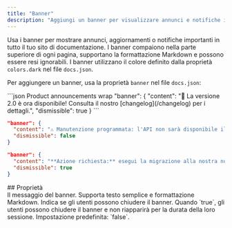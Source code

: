 ```yaml
---
title: "Banner"
description: "Aggiungi un banner per visualizzare annunci e notifiche importanti a livello di sito"
---
```


Usa i banner per mostrare annunci, aggiornamenti o notifiche importanti in tutto il tuo sito di documentazione. I banner compaiono nella parte superiore di ogni pagina, supportano la formattazione Markdown e possono essere resi ignorabili. I banner utilizzano il colore definito dalla proprietà `colors.dark` nel file `docs.json`.

Per aggiungere un banner, usa la proprietà `banner` nel file `docs.json`:

<CodeGroup>
  ```json Product announcements wrap
  "banner": {
    "content": "🚀 La versione 2.0 è ora disponibile! Consulta il nostro [changelog](/changelog) per i dettagli.",
    "dismissible": true 
  }
  ```

  ```json Maintenance notices wrap
  "banner": {
    "content": "⚠️ Manutenzione programmata: l'API non sarà disponibile il 15 dicembre, ore 2:00–4:00 UTC",
    "dismissible": false
  }
  ```

  ```json Required actions wrap
  "banner": {
    "content": "**Azione richiesta:** esegui la migrazione alla nostra nuova versione entro il 1° gennaio. [Guida alla migrazione](/migration)",
    "dismissible": true
  }
  ```
</CodeGroup>

<div id="properties">
  ## Proprietà
</div>

<ResponseField name="content" type="string" required>
  Il messaggio del banner. Supporta testo semplice e formattazione Markdown.
</ResponseField>

<ResponseField name="dismissible" type="boolean">
  Indica se gli utenti possono chiudere il banner. Quando `true`, gli utenti possono chiudere il banner e non riapparirà per la durata della loro sessione. Impostazione predefinita: `false`.
</ResponseField>